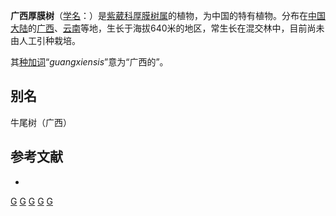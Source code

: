 {{Speciesbox
| taxon = Fernandoa guangxiensis
| binomial_authority = D. D. Tao, 1986
}}

'''广西厚膜树'''（[[学名|学名]]：{{lang|la|''Fernandoa guangxiensis''}}）是[[紫葳科|紫葳科]][[厚膜树属|厚膜树属]]的植物，为中国的特有植物。分布在[[中国大陆|中国大陆]]的[[广西|广西]]、[[云南|云南]]等地，生长于海拔640米的地区，常生长在混交林中，目前尚未由人工引种栽培。

其[[种加词|种加词]]“''guangxiensis''”意为“广西的”。

== 别名 ==
牛尾树（广西）

== 参考文献 ==
<div class="references-small">
* {{cite web| url =http://www.bioinfo.cn/db05/KmzwSpecies.php?action=view&id=2407| title =广西厚膜树| work =《中国高等植物数据库全库》| publisher =中国科学院微生物研究所| author =昆明植物研究所| accessdate =2009-02-23| deadurl =yes| archiveurl =https://web.archive.org/web/20160304235930/http://www.bioinfo.cn/db05/KmzwSpecies.php?action=view&id=2407| archivedate =2016-03-04}}
</div>
{{Taxonbar|from=Q11062375}}

[[Category:厚膜树属|G]]
[[Category:中国特有植物|G]]
[[Category:广西植物|G]]
[[Category:云南植物|G]]
[[Category:1986年描述的植物|G]]


{{植物小作品}}